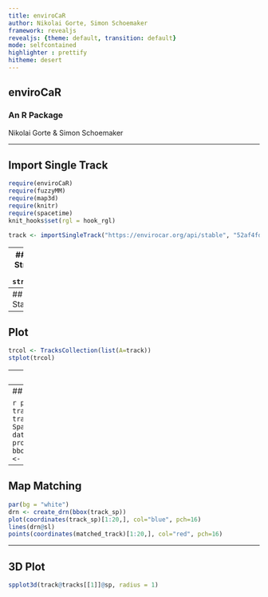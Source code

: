 ```yaml
---
title: enviroCaR
author: Nikolai Gorte, Simon Schoemaker
framework: revealjs
revealjs: {theme: default, transition: default}
mode: selfcontained
highlighter : prettify
hitheme: desert
---
```


## enviroCaR 
### An R Package

Nikolai Gorte & Simon Schoemaker

--- 

## Import Single Track
```r
require(enviroCaR)
require(fuzzyMM)
require(map3d)
require(knitr)
require(spacetime)
knit_hooks$set(rgl = hook_rgl)
```
```r
track <- importSingleTrack("https://envirocar.org/api/stable", "52af4fd3e4b0593cce13bfc7")

```

---
## Track Structure
```r
str(track)
```

---
## Some Statistics
```r
summary(track)
```

---
## Plot
```r
trcol <- TracksCollection(list(A=track))
stplot(trcol)
```

---
## Map Matching

Map matching is the process of associating a sorted list of user 
or vehicle positions to the road network on a digital map.


---
## Map Matching

```r
par(bg = "white")
data <- track@tracks[[1]]@data
track_sp <- track@tracks[[1]]@sp
track_sp <- SpatialPointsDataFrame(track_sp, data, proj4string=proj4string(track_sp), bbox=bbox(track_sp))
matched_track <- mm(track_sp, plot = TRUE)
```

---
## Map Matching

```r
par(bg = "white")
drn <- create_drn(bbox(track_sp))
plot(coordinates(track_sp)[1:20,], col="blue", pch=16)
lines(drn@sl)
points(coordinates(matched_track)[1:20,], col="red", pch=16)
```

---
## 3D Plot

```r
spplot3d(track@tracks[[1]]@sp, radius = 1)
```
